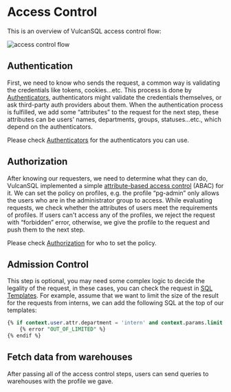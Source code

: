 # Access Control

This is an overview of VulcanSQL access control flow:

![access control flow](./img/access-control-flow.png)

## Authentication

First, we need to know who sends the request, a common way is validating the credentials like tokens, cookies…etc. This process is done by [Authenticators](./access-control/authenticator), authenticators might validate the credentials themselves, or ask third-party auth providers about them. When the authentication process is fulfilled, we add some “attributes” to the request for the next step, these attributes can be users' names, departments, groups, statuses…etc., which depend on the authenticators.

Please check [Authenticators](./access-control/authenticator) for the authenticators you can use.

## Authorization

After knowing our requesters, we need to determine what they can do, VulcanSQL implemented a simple [attribute-based access control](https://en.wikipedia.org/wiki/Attribute-based_access_control?oldformat=true) (ABAC) for it. We can set the policy on profiles, e.g. the profile “pg-admin” only allows the users who are in the administrator group to access. While evaluating requests, we check whether the attributes of users meet the requirements of profiles. If users can't access any of the profiles, we reject the request with “forbidden” error, otherwise, we give the profile to the request and push them to the next step.

Please check [Authorization](./access-control/authorization) for who to set the policy.

## Admission Control

This step is optional, you may need some complex logic to decide the legality of the request, in these cases, you can check the request in [SQL Templates](./sql-syntax). For example, assume that we want to limit the size of the result for the requests from interns, we can add the following SQL at the top of our templates:

```sql
{% if context.user.attr.department = 'intern' and context.params.limit > 1000 %}
	{% error "OUT_OF_LIMITED" %}
{% endif %}
```

## Fetch data from warehouses

After passing all of the access control steps, users can send queries to warehouses with the profile we gave.
